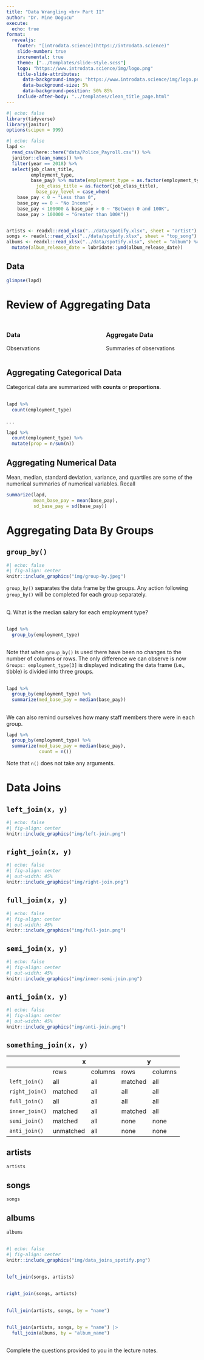 ```yaml
---
title: "Data Wrangling <br> Part II"
author: "Dr. Mine Dogucu"
execute:
  echo: true
format: 
  revealjs:
    footer: "[introdata.science](https://introdata.science)"
    slide-number: true
    incremental: true
    theme: ["../templates/slide-style.scss"]
    logo: "https://www.introdata.science/img/logo.png"
    title-slide-attributes: 
      data-background-image: "https://www.introdata.science/img/logo.png"
      data-background-size: 5%
      data-background-position: 50% 85%
    include-after-body: "../templates/clean_title_page.html"
---
```




```r
#| echo: false
library(tidyverse)
library(janitor)
options(scipen = 999)
```


```r
#| echo: false
lapd <- 
  read_csv(here::here("data/Police_Payroll.csv")) %>% 
  janitor::clean_names() %>% 
  filter(year == 2018) %>% 
  select(job_class_title, 
         employment_type, 
         base_pay) %>% mutate(employment_type = as.factor(employment_type),
           job_class_title = as.factor(job_class_title),
           base_pay_level = case_when(
    base_pay < 0 ~ "Less than 0", 
    base_pay == 0 ~ "No Income",
    base_pay < 100000 & base_pay > 0 ~ "Between 0 and 100K",
    base_pay > 100000 ~ "Greater than 100K")) 


artists <- readxl::read_xlsx("../data/spotify.xlsx", sheet = "artist")
songs <- readxl::read_xlsx("../data/spotify.xlsx", sheet = "top_song")
albums <- readxl::read_xlsx("../data/spotify.xlsx", sheet = "album") %>% 
  mutate(album_release_date = lubridate::ymd(album_release_date))
```

## Data

```r
glimpse(lapd)
```


# Review of Aggregating Data


##

::::{.columns}
:::{.column width="50%"}
### Data
Observations
:::

:::{.column width="50%"}
### Aggregate Data
Summaries of observations
:::
::::

## Aggregating Categorical Data

Categorical data are summarized with **counts** or **proportions**.

##


```r
lapd %>% 
  count(employment_type)
```

. . .

```r
lapd %>% 
  count(employment_type) %>% 
  mutate(prop = n/sum(n))
```

## Aggregating Numerical Data

Mean, median, standard deviation, variance, and quartiles are some of the numerical summaries of numerical variables. Recall


```r
summarize(lapd, 
          mean_base_pay = mean(base_pay),
          sd_base_pay = sd(base_pay))
```

# Aggregating Data By Groups

## `group_by()`

```r
#| echo: false
#| fig-align: center
knitr::include_graphics("img/group-by.jpeg")
```

`group_by()` separates the data frame by the groups. Any action following `group_by()` will be completed for each group separately.

##

Q. What is the median salary for each employment type?

## 

```r
lapd %>% 
  group_by(employment_type)
```

##

Note that when `group_by()` is used there have been no changes to the number of columns or rows. 
The only difference we can observe is now `Groups: employment_type[3]` is displayed indicating the data frame (i.e., tibble) is divided into three groups.

##

```r
lapd %>% 
  group_by(employment_type) %>% 
  summarize(med_base_pay = median(base_pay))
```

##

We can also remind ourselves how many staff members there were in each group.

```r
lapd %>% 
  group_by(employment_type) %>% 
  summarize(med_base_pay = median(base_pay),
            count = n())
```

Note that `n()` does not take any arguments.



# Data Joins

## `left_join(x, y)`

```r
#| echo: false
#| fig-align: center
knitr::include_graphics("img/left-join.png")
```

## `right_join(x, y)`


```r
#| echo: false
#| fig-align: center
#| out-width: 45% 
knitr::include_graphics("img/right-join.png")
```

## `full_join(x, y)`


```r
#| echo: false
#| fig-align: center
#| out-width: 45% 
knitr::include_graphics("img/full-join.png")
```

## `semi_join(x, y)`

```r
#| echo: false
#| fig-align: center
#| out-width: 45% 
knitr::include_graphics("img/inner-semi-join.png")
```

## `anti_join(x, y)`

```r
#| echo: false
#| fig-align: center
#| out-width: 45% 
knitr::include_graphics("img/anti-join.png")
```

## `something_join(x, y)`


<table>
<thead>
  <tr>
    <th></th>
    <th colspan="2" style="text-align: center">x</th>
    <th colspan="2" style="text-align: center">y</th>
  </tr>
</thead>
<tbody>
  <tr>
    <td></td>
    <td>rows</td>
    <td>columns</td>
    <td>rows</td>
    <td>columns</td>
  </tr>
  <tr>
    <td>`left_join()`</td>
    <td>all</td>
    <td>all</td>
    <td>matched</td>
    <td>all</td>
  </tr>
  <tr>
    <td>`right_join()`</td>
    <td>matched</td>
    <td>all</td>
    <td>all</td>
    <td>all</td>
  </tr>
  <tr>
    <td>`full_join()`</td>
    <td>all</td>
    <td>all</td>
    <td>all</td>
    <td>all</td>
  </tr>
  <tr>
    <td>`inner_join()`</td>
    <td>matched</td>
    <td>all</td>
    <td>matched</td>
    <td>all</td>
  </tr>
  <tr>
    <td>`semi_join()`</td>
    <td>matched</td>
    <td>all</td>
    <td>none</td>
    <td>none</td>
  </tr>
  <tr>
    <td>`anti_join()`</td>
    <td>unmatched</td>
    <td>all</td>
    <td>none</td>
    <td>none</td>
  </tr>
</tbody>
</table>

## 

::: {.panel-tabset}

## artists

```r
artists
```

## songs

```r
songs
```

## albums

```r
albums
```



:::
##

```r
#| echo: false
#| fig-align: center
knitr::include_graphics("img/data_joins_spotify.png")
```

## 

```r
left_join(songs, artists)
```

## 

```r
right_join(songs, artists)
```


##

```r
full_join(artists, songs, by = "name")
```

##

```r
full_join(artists, songs, by = "name") |> 
  full_join(albums, by = "album_name")
```


##
Complete the questions provided to you in the lecture notes.